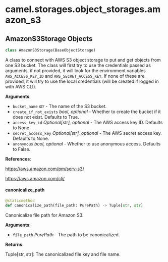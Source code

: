 <a id="camel.storages.object_storages.amazon_s3"></a>

# camel.storages.object\_storages.amazon\_s3

<a id="camel.storages.object_storages.amazon_s3.AmazonS3Storage"></a>

## AmazonS3Storage Objects

```python
class AmazonS3Storage(BaseObjectStorage)
```

A class to connect with AWS S3 object storage to put and get objects
from one S3 bucket. The class will first try to use the credentials passed
as arguments, if not provided, it will look for the environment variables
`AWS_ACCESS_KEY_ID` and `AWS_SECRET_ACCESS_KEY`. If none of these are
provided, it will try to use the local credentials (will be created if
logged in with AWS CLI).

**Arguments**:

- `bucket_name` _str_ - The name of the S3 bucket.
- `create_if_not_exists` _bool, optional_ - Whether to create the bucket if
  it does not exist. Defaults to True.
- `access_key_id` _Optional[str], optional_ - The AWS access key ID.
  Defaults to None.
- `secret_access_key` _Optional[str], optional_ - The AWS secret access key.
  Defaults to None.
- `anonymous` _bool, optional_ - Whether to use anonymous access. Defaults
  to False.
  

**References**:

  https://aws.amazon.com/pm/serv-s3/
  
  https://aws.amazon.com/cli/

<a id="camel.storages.object_storages.amazon_s3.AmazonS3Storage.canonicalize_path"></a>

#### canonicalize\_path

```python
@staticmethod
def canonicalize_path(file_path: PurePath) -> Tuple[str, str]
```

Canonicalize file path for Amazon S3.

**Arguments**:

- `file_path` _PurePath_ - The path to be canonicalized.
  

**Returns**:

  Tuple[str, str]: The canonicalized file key and file name.

